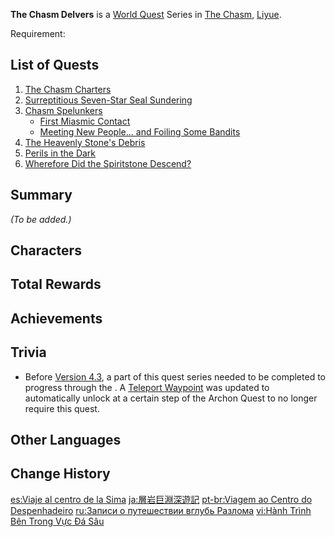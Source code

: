 {{Meta
|missing_summary = yes
}}
{{Chapter Infobox
|image          = The Chasm Delvers Chapter.png
|type           = World
|major          = yes
|region         = Liyue
}}
'''The Chasm Delvers''' is a [[World Quest]] Series in [[The Chasm (Subregion)|The Chasm]], [[Liyue]].

Requirement: {{Quest|A New Star Approaches|display=fullSentence|requirements=1}}

==List of Quests==
# [[The Chasm Charters]]
# [[Surreptitious Seven-Star Seal Sundering]]
# [[Chasm Spelunkers]]
#* [[First Miasmic Contact]]
#* [[Meeting New People... and Foiling Some Bandits]]
# [[The Heavenly Stone's Debris]]
# [[Perils in the Dark]]
# [[Wherefore Did the Spiritstone Descend?]]

==Summary==
''(To be added.)''

==Characters==
{{Character Appearances|The Chasm Delvers Chapter|type=Chapter}}

==Total Rewards==
{{Quest Rewards List|The Chasm Delvers Chapter Quests}}

==Achievements==
{{Achievement Topic Table|quest=The Chasm Delvers|requirements=1}}

==Trivia==
* Before [[Version 4.3]], a part of this quest series needed to be completed to progress through the {{Quest|In the Depths, an Unexpected Reunion}}. A [[Teleport Waypoint]] was updated to automatically unlock at a certain step of the Archon Quest to no longer require this quest.

==Other Languages==
{{Other Languages
|en      = The Chasm Delvers
|zhs     = 层岩巨渊深游记
|zhs_rm  = Céngyán-jùyuān Shēnyóujì
|zht     = 層岩巨淵深遊記
|zht_rm  = Céngyán-jùyuān Shēnyóujì
|zh_tl   = Records of the Deep Journey of the Chasm
|ja      = 層岩巨淵深遊記
|ja_rm   = Sougan-kyoen Shinyuu-ki{{Assumed}}
|ja_tl   = 
|ko      = {{tt|층암거연|層岩巨淵}} {{tt|탐색기|探索記}}
|ko_rm   = Cheung'am-geoyeon Tamsaekgi
|ko_tl   = The Chasm Searching Record
|es      = Viaje al centro de la Sima
|es_tl   = Journey to the Center of the Chasm
|es_note = Reference to the name of the classic science fiction novel {{fr|{{w|Voyage au centre de la Terre}}}} by French author {{w|Jules Verne}}, replacing "Earth" with "Chasm" instead.
|fr      = Voyage au centre du Gouffre
|fr_tl   = Journey to the Center of the Chasm
|ru      = Записи о путешествии вглубь Разлома
|ru_tl   = Records of Journey Deep into the Fault
|th      = บันทึกการเดินทางมุ่งลึกสู่ Chasm
|th_rm   = Banthuek kan doen thang mung luek su Chasm
|th_tl   = 
|vi      = {{tt|Hành Trình|行程}} Bên Trong {{tt|Vực|域}} Đá Sâu
|vi_tl   = Journey Inside {{Lexicon|The Chasm|vi}}
|de      = Reisetagebuch der Großen Kluft
|de_tl   = Travel Journal of the Great Chasm
|id      = Jurnal Penjelajahan Chasm
|id_tl   = The Chasm Exploration Journal
|pt      = Viagem ao Centro do Despenhadeiro
|pt_tl   = Trip to the Center of the Chasm
|tr      = Kanyonun Merkezine Yolculuk
|tr_tl   = 
|it      = Viaggio al centro della Voragine
|it_tl   = 
}}

==Change History==
{{Change History|2.6}}

[[es:Viaje al centro de la Sima]]
[[ja:層岩巨淵深遊記]]
[[pt-br:Viagem ao Centro do Despenhadeiro]]
[[ru:Записи о путешествии вглубь Разлома]]
[[vi:Hành Trình Bên Trong Vực Đá Sâu]]